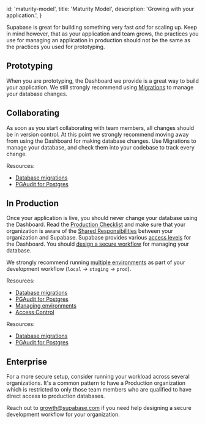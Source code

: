 
  id: 'maturity-model',
  title: 'Maturity Model',
  description: 'Growing with your application.',
}

Supabase is great for building something very fast _and_ for scaling up. Keep in mind however, that as your application and team grows, the practices you use for managing an application in production should not be the same as the practices you used for prototyping.

## Prototyping

When you are prototyping, the Dashboard we provide is a great way to build your application. We still strongly recommend using [Migrations](/docs/guides/getting-started/local-development#database-migrations) to manage your database changes.

## Collaborating

As soon as you start collaborating with team members, all changes should be in version control. At this point we strongly recommend moving away from using the Dashboard for making database changes. Use Migrations to manage your database, and check them into your codebase to track every change.

Resources:

- [Database migrations](/docs/guides/getting-started/local-development#database-migrations)
- [PGAudit for Postgres](/docs/guides/database/extensions/pgaudit)

## In Production

Once your application is live, you should never change your database using the Dashboard. Read the [Production Checklist](docs/guides/platform/going-into-prod) and make sure that your organization is aware of the [Shared Responsibilities](/docs/guides/platform/shared-responsibility-model) between your organization and Supabase. Supabase provides various [access levels](https://supabase.com/docs/guides/platform/access-control) for the Dashboard. You should [design a secure workflow](https://supabase.com/docs/guides/platform/shared-responsibility-model#you-decide-your-own-workflow) for managing your database.

We strongly recommend running [multiple environments](/docs/guides/cli/managing-environments) as part of your development workflow (`local` -> `staging` -> `prod`).

Resources:

- [Database migrations](/docs/guides/getting-started/local-development#database-migrations)
- [PGAudit for Postgres](/docs/guides/database/extensions/pgaudit)
- [Managing environments](/docs/guides/cli/managing-environments)
- [Access Control](/docs/guides/platform/access-control)

Resources:

- [Database migrations](/docs/guides/getting-started/local-development#database-migrations)
- [PGAudit for Postgres](/docs/guides/getting-started/local-development#database-migrations)

## Enterprise

For a more secure setup, consider running your workload across several organizations. It's a common pattern to have a Production organization which is restricted to only those team members who are qualified to have direct access to production databases.

Reach out to [growth@supabase.com](mailto:growth@supabase.com) if you need help designing a secure development workflow for your organization.



